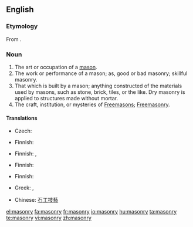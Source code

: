 ==English==
{{wikipedia}}
===Etymology===
From {{etyl|fr|en}} {{term|maçonnerie}}.

===Noun===
{{en-noun|-}}

# The art or occupation of a [[mason]].
# The work or performance of a mason; as, good or bad masonry; skillful masonry.
# That which is built by a mason; anything constructed of the materials used by masons, such as stone, brick, tiles, or the like. Dry masonry is applied to structures made without mortar.
# The craft, institution, or mysteries of [[Freemason]]s; [[Freemasonry]].

====Translations====
{{trans-top|art or occupation of a mason}}
* Czech: {{t-|cs|zednictví|n}}
{{trans-mid}}
* Finnish: {{t|fi|muurarius}}
{{trans-bottom}}

{{trans-top|work or performance of a mason}}
* Finnish: {{t|fi|muuraus}}, {{t|fi|kivityö}}
{{trans-mid}}
{{trans-bottom}}

{{trans-top|that which is built by a mason}}
* Finnish: {{t|fi|kivityö}}
{{trans-mid}}
{{trans-bottom}}

{{trans-top|freemasonry}}
* Finnish: {{t|fi|vapaamuurarius}}
{{trans-mid}}
* Greek: {{t+|el|τεκτονισμός|m|sc=Grek}},  {{t|el|μασονία|f|sc=Grek}}
{{trans-bottom}}

{{checktrans-top}}
*Chinese: [[石工技藝]]
{{trans-bottom}}

[[el:masonry]]
[[fa:masonry]]
[[fr:masonry]]
[[io:masonry]]
[[hu:masonry]]
[[ta:masonry]]
[[te:masonry]]
[[vi:masonry]]
[[zh:masonry]]